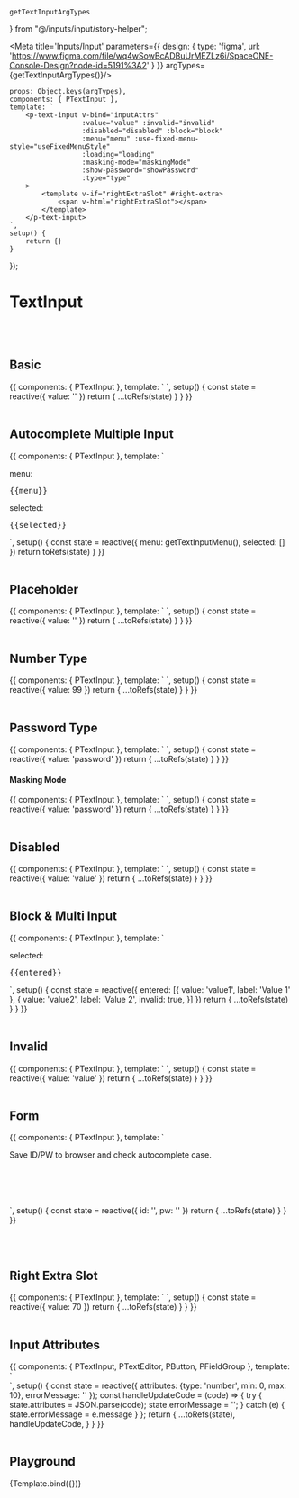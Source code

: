     getTextInputArgTypes
} from "@/inputs/input/story-helper";


<Meta title='Inputs/Input' parameters={{
    design: {
        type: 'figma',
        url: 'https://www.figma.com/file/wq4wSowBcADBuUrMEZLz6i/SpaceONE-Console-Design?node-id=5191%3A2'
    }
}} argTypes={getTextInputArgTypes()}/>


    props: Object.keys(argTypes),
    components: { PTextInput },
    template: `
        <p-text-input v-bind="inputAttrs"
                      :value="value" :invalid="invalid"
                      :disabled="disabled" :block="block"
                      :menu="menu" :use-fixed-menu-style="useFixedMenuStyle"
                      :loading="loading"
                      :masking-mode="maskingMode"
                      :show-password="showPassword"
                      :type="type"
        >
            <template v-if="rightExtraSlot" #right-extra>
                <span v-html="rightExtraSlot"></span>
            </template>
        </p-text-input>
    `,
    setup() {
        return {}
    }
});


# TextInput
<br/>
<br/>


## Basic
<Canvas>
    <Story name="Basic" >
        {{
            components: { PTextInput },
            template: `
                <p-text-input v-model="value" />
            `,
            setup() {
                const state = reactive({
                    value: ''
                })
                return {
                    ...toRefs(state)
                }
            }
        }}
    </Story>
</Canvas>

<br/>
<br/>

## Autocomplete Multiple Input
<Canvas>
    <Story name="Autocomplete Multiple Input">
        {{
            components: { PTextInput },
            template: `
                <div>
                    <p-text-input :menu="menu" :selected.sync="selected" multi-input use-fixed-menu-style use-auto-complete />
                    <div class="flex mt-4">
                        <div class="mr-4 p-4 bg-blue-100 w-full max-h-64 overflow-y-auto">
                            <p class="font-lg font-bold">menu: </p>
                            <pre>{{menu}}</pre>
                        </div>
                        <div class="p-4 bg-blue-200 w-full max-h-64 overflow-y-auto">
                            <p class="font-lg font-bold">selected: </p>
                            <pre>{{selected}}</pre>
                        </div>
                    </div>
                </div>
            `,
            setup() {
                const state = reactive({
                    menu: getTextInputMenu(),
                    selected: []
                })
                return toRefs(state)
            }
        }}
    </Story>
</Canvas>

<br/>
<br/>


## Placeholder
<Canvas>
    <Story name="Placeholder" >
        {{
            components: { PTextInput },
            template: `
                <p-text-input v-model="value" class="test" placeholder="Placeholder" />
            `,
            setup() {
                const state = reactive({
                    value: ''
                })
                return {
                    ...toRefs(state)
                }
            }
        }}
    </Story>
</Canvas>

<br/>
<br/>


## Number Type
<Canvas>
    <Story name="Number Type">
        {{
            components: { PTextInput },
            template: `
                <p-text-input v-model="value" type="number" :min="0" :max="100" />
            `,
            setup() {
                const state = reactive({
                    value: 99
                })
                return {
                    ...toRefs(state)
                }
            }
        }}
    </Story>
</Canvas>

<br/>
<br/>


## Password Type
<Canvas>
    <Story name="Password Type">
        {{
            components: { PTextInput },
            template: `
                <p-text-input v-model="value" type="password" />
            `,
            setup() {
                const state = reactive({
                    value: 'password'
                })
                return {
                    ...toRefs(state)
                }
            }
        }}
    </Story>
</Canvas>

#### Masking Mode

<Canvas>
    <Story name="Masking Mode">
        {{
            components: { PTextInput },
            template: `
                <p-text-input v-model="value" type="password" masking-mode />
            `,
            setup() {
                const state = reactive({
                    value: 'password'
                })
                return {
                    ...toRefs(state)
                }
            }
        }}
    </Story>
</Canvas>

<br/>
<br/>

## Disabled
<Canvas>
    <Story name="Disabled">
        {{
            components: { PTextInput },
            template: `
                <p-text-input v-model="value" disabled />
            `,
            setup() {
                const state = reactive({
                    value: 'value'
                })
                return {
                    ...toRefs(state)
                }
            }
        }}
    </Story>
</Canvas>

<br/>
<br/>


## Block & Multi Input
<Canvas>
    <Story name="Block & Multi Input">
        {{
            components: { PTextInput },
            template: `
                <div>
                    <p-text-input :selected.sync="entered" block multi-input />
                    <p class="my-4 font-lg font-bold">selected: </p>
                    <pre>{{entered}}</pre>
                </div>
            `,
            setup() {
                const state = reactive({
                    entered: [{
                        value: 'value1',
                        label: 'Value 1'
                    }, {
                        value: 'value2',
                        label: 'Value 2',
                        invalid: true,
                    }]
                })
                return {
                    ...toRefs(state)
                }
            }
        }}
    </Story>
</Canvas>

<br/>
<br/>

## Invalid
<Canvas>
    <Story name="Invalid">
        {{
            components: { PTextInput },
            template: `
                <p-text-input v-model="value" invalid />
            `,
            setup() {
                const state = reactive({
                    value: 'value'
                })
                return {
                    ...toRefs(state)
                }
            }
        }}
    </Story>
</Canvas>

<br/>
<br/>


## Form
<Canvas>
    <Story name="Form">
        {{
            components: { PTextInput },
            template: `
                <form>
                    <p>Save ID/PW to browser and check autocomplete case.</p>
                    <br/><br/>
                    <p-text-input v-model="id" placeholder="ID" autocomplete="username" />
                    <br/><br/>
                    <p-text-input v-model="pw" type="password" placeholder="PW" autocomplete="current-password" />
                </form>
            `,
            setup() {
                const state = reactive({
                    id: '',
                    pw: ''
                })
                return {
                    ...toRefs(state)
                }
            }
        }}
    </Story>
</Canvas>

<br/>
<br/>

## Right Extra Slot

<Canvas>
    <Story name="Right Extra Slot" args={{
        value: 100,
        rightExtraSlot: '%'
    }}>
        {{
            components: { PTextInput },
            template: `
                <p-text-input style="width: 96px;" type="number" multi-input v-model="value" >
                    <template #right-extra>%</template>
                </p-text-input>
            `,
            setup() {
                const state = reactive({
                    value: 70
                })
                return {
                    ...toRefs(state)
                }
            }
        }}
    </Story>
</Canvas>

<br/>
<br/>

## Input Attributes

<Canvas>
    <Story name="Input Attributes">
        {{
            components: { PTextInput, PTextEditor, PButton, PFieldGroup },
            template: `
                <div>
                    <p-text-input v-bind="attributes" />
                    <p-field-group label="Attributes" class="mt-4" required
                        :invalid="!!errorMessage"
                        :invalid-text="errorMessage"
                    >
                        <p-text-editor :code="JSON.stringify(attributes, null, 2)"
                                       @update:code="handleUpdateCode"
                        />
                </p-field-group>
                </div>
            `,
            setup() {
                const state = reactive({
                    attributes: {type: 'number', min: 0, max: 10},
                    errorMessage: ''
                });
                const handleUpdateCode = (code) => {
                    try {
                        state.attributes = JSON.parse(code);
                        state.errorMessage = '';
                    } catch (e) {
                        state.errorMessage = e.message
                    }
                };
                return {
                    ...toRefs(state),
                    handleUpdateCode,
                }
            }
        }}
    </Story>
</Canvas>

<br/>
<br/>


## Playground

<Canvas>
    <Story name="Playground">
        {Template.bind({})}
    </Story>
</Canvas>

<ArgsTable story="Playground"/>

